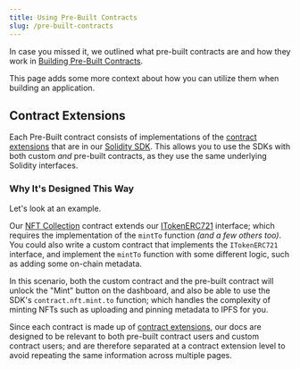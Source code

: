 ```yaml
---
title: Using Pre-Built Contracts
slug: /pre-built-contracts
---
```



In case you missed it, we outlined what pre-built contracts are and how they work in [Building Pre-Built Contracts](/smart-contracts/pre-built-contracts-overview).

<div className="row">

<div className="col col--12" style={{ marginTop: 8, marginBottom: 16 }}>
  <QuickstartCard
    name="Learn About Pre-Built Contracts and How to Deploy One"
    link="/smart-contracts/pre-built-contracts-overview"
    image="/assets/icons/split.png"
  />
</div>

</div>

This page adds some more context about how you can utilize them when building an application.

## Contract Extensions

Each Pre-Built contract consists of implementations of the [contract extensions](/thirdweb-deploy/contract-extensions)
that are in our [Solidity SDK](/thirdweb-deploy/contract-extensions). This allows you to use the SDKs with both custom _and_ pre-built contracts, as they
use the same underlying Solidity interfaces.

### Why It's Designed This Way

Let's look at an example.

Our [NFT Collection](/pre-built-contracts/nft-collection) contract extends our [ITokenERC721](https://github.com/thirdweb-dev/contracts/blob/main/contracts/interfaces/token/ITokenERC721.sol)
interface; which requires the implementation of the `mintTo` function _(and a few others too)_.
You could also write a custom contract that implements the `ITokenERC721` interface, and implement the `mintTo` function with some different logic, such as adding some on-chain metadata.

In this scenario, both the custom contract and the pre-built contract will unlock the "Mint" button on the dashboard,
and also be able to use the SDK's `contract.nft.mint.to` function; which handles the complexity of minting NFTs such as uploading and pinning metadata to IPFS for you.

Since each contract is made up of [contract extensions](/thirdweb-deploy/contract-extensions), our docs are designed to be relevant to both pre-built contract users and
custom contract users; and are therefore separated at a contract extension level to avoid repeating the same information across multiple pages.
